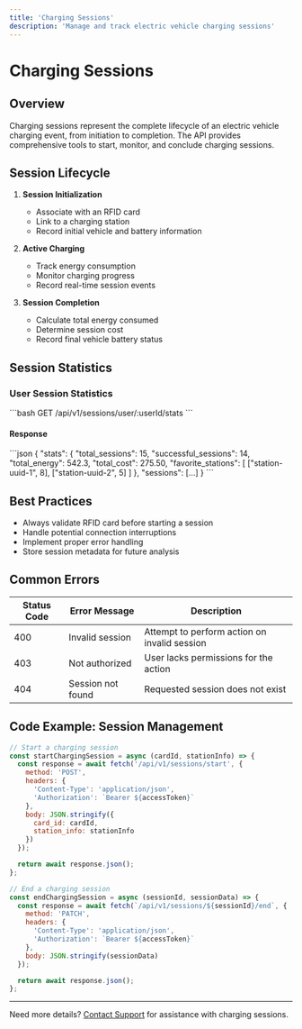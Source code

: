 ```yaml
---
title: 'Charging Sessions'
description: 'Manage and track electric vehicle charging sessions'
---
```


# Charging Sessions

## Overview

Charging sessions represent the complete lifecycle of an electric vehicle charging event, from initiation to completion. The API provides comprehensive tools to start, monitor, and conclude charging sessions.

## Session Lifecycle

1. **Session Initialization**
   - Associate with an RFID card
   - Link to a charging station
   - Record initial vehicle and battery information

2. **Active Charging**
   - Track energy consumption
   - Monitor charging progress
   - Record real-time session events

3. **Session Completion**
   - Calculate total energy consumed
   - Determine session cost
   - Record final vehicle battery status

## Session Statistics

### User Session Statistics

<RequestExample>
```bash
GET /api/v1/sessions/user/:userId/stats
```
</RequestExample>

#### Response
<ResponseExample>
```json
{
  "stats": {
    "total_sessions": 15,
    "successful_sessions": 14,
    "total_energy": 542.3,
    "total_cost": 275.50,
    "favorite_stations": [
      ["station-uuid-1", 8],
      ["station-uuid-2", 5]
    ]
  },
  "sessions": [...]
}
```
</ResponseExample>

## Best Practices

- Always validate RFID card before starting a session
- Handle potential connection interruptions
- Implement proper error handling
- Store session metadata for future analysis

## Common Errors

| Status Code | Error Message | Description |
|------------|--------------|-------------|
| 400 | Invalid session | Attempt to perform action on invalid session |
| 403 | Not authorized | User lacks permissions for the action |
| 404 | Session not found | Requested session does not exist |

## Code Example: Session Management

```javascript
// Start a charging session
const startChargingSession = async (cardId, stationInfo) => {
  const response = await fetch('/api/v1/sessions/start', {
    method: 'POST',
    headers: {
      'Content-Type': 'application/json',
      'Authorization': `Bearer ${accessToken}`
    },
    body: JSON.stringify({ 
      card_id: cardId, 
      station_info: stationInfo 
    })
  });

  return await response.json();
};

// End a charging session
const endChargingSession = async (sessionId, sessionData) => {
  const response = await fetch(`/api/v1/sessions/${sessionId}/end`, {
    method: 'PATCH',
    headers: {
      'Content-Type': 'application/json',
      'Authorization': `Bearer ${accessToken}`
    },
    body: JSON.stringify(sessionData)
  });

  return await response.json();
};
```

---

Need more details? [Contact Support](/support) for assistance with charging sessions.